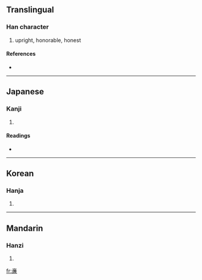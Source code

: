 {{also|廉}}
==Translingual==

===Han character===
{{Han char|rn=8|rad=亠|as=11|sn=13|four=|canj=卜竹X金 (YHXC)}}

# upright, honorable, honest

====References====
* {{Han ref|kx=0089.201|hdz=10291.081|uh=4EB7|ud=20151}}

----

==Japanese==

===Kanji===
{{ja-kanji|grade=|rs=亠11}}

# {{defn|Japanese}}

====Readings====
* {{ja-readings|on=[[れん]] (ren)|kun=[[かど]] (kado), [[やすい]] (yasui)}}

----

==Korean==

===Hanja===
{{ko-hanja|hangeul=렴|rv=ryeom|mr=ryŏm}}

# {{defn|Korean}}

----

==Mandarin==

===Hanzi===
{{cmn-hanzi|pin=[[lián]] ([[lian2]]), [[mén]] ([[men2]])|wg=lien<sup>2</sup>, men<sup>2</sup>}}

# {{defn|Mandarin}}

[[fr:亷]]